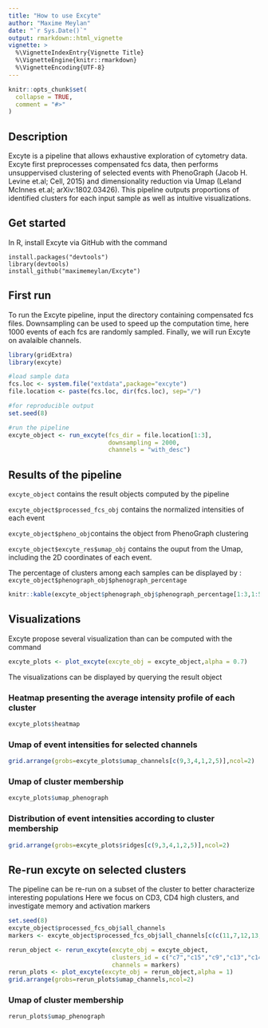 ```yaml
---
title: "How to use Excyte"
author: "Maxime Meylan"
date: "`r Sys.Date()`"
output: rmarkdown::html_vignette
vignette: >
  %\VignetteIndexEntry{Vignette Title}
  %\VignetteEngine{knitr::rmarkdown}
  %\VignetteEncoding{UTF-8}
---
```


```r
knitr::opts_chunk$set(
  collapse = TRUE,
  comment = "#>"
)
```
## Description

Excyte is a pipeline that allows exhaustive exploration of cytometry data. Excyte first preprocesses compensated fcs data, then performs unsuppervised clustering of selected events with PhenoGraph (Jacob H. Levine et.al; Cell, 2015) and dimensionality reduction via Umap (Leland McInnes et.al; arXiv:1802.03426). This pipeline outputs proportions of identified clusters for each input sample as well as intuitive visualizations.


## Get started 

In R, install Excyte via GitHub with the command 

``` 
install.packages("devtools")
library(devtools)
install_github("maximemeylan/Excyte")
```


## First run 

To run the Excyte pipeline, input the directory containing compensated fcs files. Downsampling can be used to speed up the computation time, here 1000 events of each fcs are randomly sampled. Finally, we will run Excyte on avalaible channels.


```r
library(gridExtra)
library(excyte)

#load sample data 
fcs.loc <- system.file("extdata",package="excyte")
file.location <- paste(fcs.loc, dir(fcs.loc), sep="/")

#for reproducible output
set.seed(8)

#run the pipeline
excyte_object <- run_excyte(fcs_dir = file.location[1:3],
                            downsampling = 2000,
                            channels = "with_desc")
```
## Results of the pipeline

`excyte_object` contains the result objects computed by the pipeline\

`excyte_object$processed_fcs_obj` contains the normalized intensities of each event \

`excyte_object$pheno_obj`contains the object from PhenoGraph clustering \

`excyte_object$excyte_res$umap_obj` contains the ouput from the Umap, including the 2D coordinates of each event.\

The percentage of clusters among each samples can be displayed by :
`excyte_object$phenograph_obj$phenograph_percentage`

```r
knitr::kable(excyte_object$phenograph_obj$phenograph_percentage[1:3,1:5])
```

## Visualizations 

Excyte propose several visualization than can be computed with the command
```r
excyte_plots <- plot_excyte(excyte_obj = excyte_object,alpha = 0.7)
```

The visualizations can be displayed by querying the result object 

### Heatmap presenting the average intensity profile of each cluster

```r
excyte_plots$heatmap
```

### Umap of event intensities for selected channels
```r
grid.arrange(grobs=excyte_plots$umap_channels[c(9,3,4,1,2,5)],ncol=2)
```

### Umap of cluster membership
```r
excyte_plots$umap_phenograph
```


### Distribution of event intensities according to cluster membership
```r
grid.arrange(grobs=excyte_plots$ridges[c(9,3,4,1,2,5)],ncol=2)
```

## Re-run excyte on selected clusters 

The pipeline can be re-run on a subset of the cluster to better characterize interesting populations 
Here we focus on CD3, CD4 high clusters, and investigate memory and activation markers

```r
set.seed(8)
excyte_object$processed_fcs_obj$all_channels
markers <- excyte_object$processed_fcs_obj$all_channels[c(c(11,7,12,13,8,14)),1]

rerun_object <- rerun_excyte(excyte_obj = excyte_object,
                             clusters_id = c("c7","c15","c9","c13","c14","c5","c3"), 
                             channels = markers)
rerun_plots <- plot_excyte(excyte_obj = rerun_object,alpha = 1)
grid.arrange(grobs=rerun_plots$umap_channels,ncol=2)
```
### Umap of cluster membership
```r
rerun_plots$umap_phenograph
```

